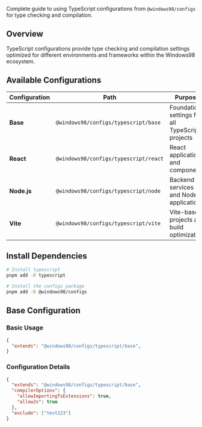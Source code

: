 
<Meta title="Workspaces/Configs/Guide/TypeScript" />

<Title>📘 TypeScript</Title>

Complete guide to using TypeScript configurations from `@windows98/configs` for type checking and compilation.

## Overview

TypeScript configurations provide type checking and compilation settings optimized for different environments and frameworks within the Windows98 ecosystem.

## Available Configurations

<table>
    <thead>
        <tr>
            <th>Configuration</th>
            <th>Path</th>
            <th>Purpose</th>
        </tr>
    </thead>
    <tbody>
        <tr>
            <td><strong>Base</strong></td>
            <td><code>@windows98/configs/typescript/base</code></td>
            <td>Foundation settings for all TypeScript projects</td>
        </tr>
        <tr>
            <td><strong>React</strong></td>
            <td><code>@windows98/configs/typescript/react</code></td>
            <td>React applications and components</td>
        </tr>
        <tr>
            <td><strong>Node.js</strong></td>
            <td><code>@windows98/configs/typescript/node</code></td>
            <td>Backend services and Node.js applications</td>
        </tr>
        <tr>
            <td><strong>Vite</strong></td>
            <td><code>@windows98/configs/typescript/vite</code></td>
            <td>Vite-based projects and build optimization</td>
        </tr>
    </tbody>
</table>

## Install Dependencies

```bash
# Install typescript
pnpm add -D typescript

# Install the configs package
pnpm add -D @windows98/configs
```

## Base Configuration

### Basic Usage

```json
{
  "extends": "@windows98/configs/typescript/base",
}
```

### Configuration Details

```json
{
  "extends": "@windows98/configs/typescript/base",
  "compilerOptions": {
    "allowImportingTsExtensions": true,
    "allowJs": true
  },
  "exclude": ["test123"]
}
```

